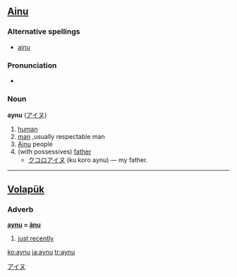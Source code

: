 ==[[Ainu]]==

===Alternative spellings===
* [[ainu]]

===Pronunciation===
*{{IPA|/?ajnu/}}

===Noun===
'''aynu''' ([[アイヌ]])

# [[human]]
# [[man]] ,usually respectable man
# [[Ainu]] people
# (with possessives) [[father]]
#* [[クコロ]][[アイヌ]] (ku koro aynu) &mdash; my father.

[[Category:Ainu nouns|アイヌ]]

----

==[[Volapük]]==

===Adverb===
'''[[aynu]] = [[änu]]'''

# [[just recently]]

[[ko:aynu]]
[[ja:aynu]]
[[tr:aynu]]